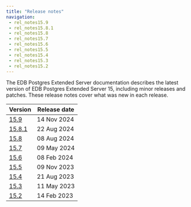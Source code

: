 ```yaml
---
title: "Release notes"
navigation:
 - rel_notes15.9
 - rel_notes15.8.1
 - rel_notes15.8
 - rel_notes15.7
 - rel_notes15.6
 - rel_notes15.5
 - rel_notes15.4
 - rel_notes15.3
 - rel_notes15.2
---
```

The EDB Postgres Extended Server documentation describes the latest version of
EDB Postgres Extended Server 15, including minor releases and patches. These
release notes cover what was new in each release. 

| Version                   | Release date |
|---------------------------|--------------|
| [15.9](rel_notes15.9)     | 14 Nov 2024  |
| [15.8.1](rel_notes15.8.1) | 22 Aug 2024  |
| [15.8](rel_notes15.8)     | 08 Aug 2024  |
| [15.7](rel_notes15.7)     | 09 May 2024  |
| [15.6](rel_notes15.6)     | 08 Feb 2024  |
| [15.5](rel_notes15.5)     | 09 Nov 2023  |
| [15.4](rel_notes15.4)     | 21 Aug 2023  |
| [15.3](rel_notes15.3)     | 11 May 2023  |
| [15.2](rel_notes15.2)     | 14 Feb 2023  |





